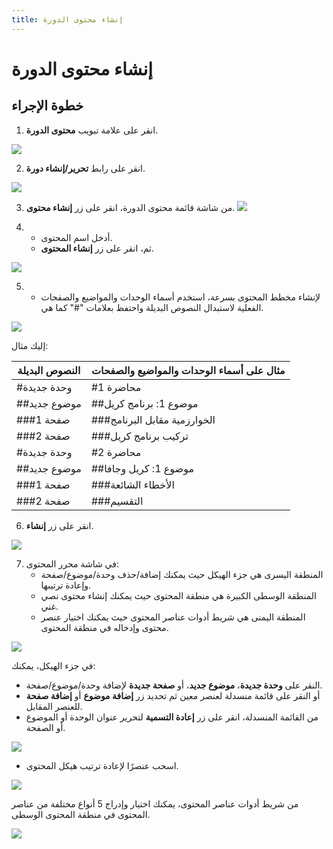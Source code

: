 --- 
title: إنشاء محتوى الدورة
--- 


# إنشاء محتوى الدورة

## خطوة	الإجراء
1. انقر على علامة تبويب **محتوى الدورة**.

![](/ar/img/ulearning/admin/Create_courseware.png)

2. انقر على رابط **تحرير/إنشاء دورة**.

![](/ar/img/ulearning/admin/Create_courseware_2.png)

3. من شاشة قائمة محتوى الدورة، انقر على زر **إنشاء محتوى**.
![](/ar/img/ulearning/admin/Create_courseware_3.png)

4. - أدخل اسم المحتوى.
   - ثم، انقر على زر **إنشاء المحتوى**.

![](/ar/img/ulearning/admin/Create_courseware_4.png)

5. - لإنشاء مخطط المحتوى بسرعة، استخدم أسماء الوحدات والمواضيع والصفحات الفعلية لاستبدال النصوص البديلة واحتفظ بعلامات "#" كما هي.

![](/ar/img/ulearning/admin/Create_courseware_5.png)

   إليك مثال:

   النصوص البديلة | مثال على أسماء الوحدات والمواضيع والصفحات
   --- | ---
   #وحدة جديدة | #محاضرة 1
   ##موضوع جديد | ##موضوع 1: برنامج كريل
   ###صفحة 1 | ###الخوارزمية مقابل البرنامج
   ###صفحة 2 | ###تركيب برنامج كريل
   #وحدة جديدة | #محاضرة 2
   ##موضوع جديد | ##موضوع 1: كريل وجافا
   ###صفحة 1 | ###الأخطاء الشائعة
   ###صفحة 2 | ###التقسيم

6. انقر على زر **إنشاء**.

![](/ar/img/ulearning/admin/Create_courseware_6.png)

7. في شاشة محرر المحتوى:
   - المنطقة اليسرى هي جزء الهيكل حيث يمكنك إضافة/حذف وحدة/موضوع/صفحة وإعادة ترتيبها.
   - المنطقة الوسطى الكبيرة هي منطقة المحتوى حيث يمكنك إنشاء محتوى نصي غني.
   - المنطقة اليمنى هي شريط أدوات عناصر المحتوى حيث يمكنك اختيار عنصر محتوى وإدخاله في منطقة المحتوى.

![](/ar/img/ulearning/admin/Create_courseware_7.png)

في جزء الهيكل، يمكنك:
- النقر على **وحدة جديدة**، **موضوع جديد**، أو **صفحة جديدة** لإضافة وحدة/موضوع/صفحة.
- أو النقر على قائمة منسدلة لعنصر معين ثم تحديد زر **إضافة موضوع** أو **إضافة صفحة** للعنصر المقابل.
- من القائمة المنسدلة، انقر على زر **إعادة التسمية** لتحرير عنوان الوحدة أو الموضوع أو الصفحة.

![](/ar/img/ulearning/admin/Create_courseware_8.png)

- اسحب عنصرًا لإعادة ترتيب هيكل المحتوى.

![](/ar/img/ulearning/admin/Create_courseware_9.png)
   
من شريط أدوات عناصر المحتوى، يمكنك اختيار وإدراج 5 أنواع مختلفة من عناصر المحتوى في منطقة المحتوى الوسطى.

![](/ar/img/ulearning/admin/Create_courseware_10.png)
